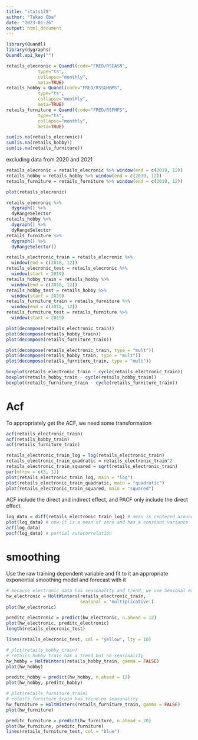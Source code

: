 ```yaml
---
title: "stats170"
author: "Takao Oba"
date: "2023-01-26"
output: html_document
---
```



```r
library(Quandl)
library(dygraphs)
Quandl.api_key("") 
```

```r
retails_elecronic = Quandl(code="FRED/RSEASN",
            type="ts",
            collapse="monthly",
            meta=TRUE)
retails_hobby = Quandl(code="FRED/RSSGHBMS",
            type="ts",
            collapse="monthly",
            meta=TRUE)
retails_furniture = Quandl(code="FRED/RSFHFS",
            type="ts",
            collapse="monthly",
            meta=TRUE)
```


```r
sum(is.na(retails_elecronic))
sum(is.na(retails_hobby))
sum(is.na(retails_furniture))
```

excluding data from 2020 and 2021
```r
retails_elecronic = retails_elecronic %>% window(end = c(2019, 12))
retails_hobby = retails_hobby %>% window(end = c(2019, 12))
retails_furniture = retails_furniture %>% window(end = c(2019, 12))
```


```r
plot(retails_elecronic)
```



```r
retails_elecronic %>% 
  dygraph() %>% 
  dyRangeSelector
retails_hobby %>% 
  dygraph() %>% 
  dyRangeSelector
retails_furniture %>% 
  dygraph() %>% 
  dyRangeSelector()
```

```r
retails_electronic_train = retails_elecronic %>% 
  window(end = c(2018, 12))
retails_elecronic_test = retails_elecronic %>% 
  window(start = 2019)
retails_hobby_train = retails_hobby %>% 
  window(end = c(2018, 12))
retails_hobby_test = retails_hobby %>% 
  window(start = 2019)
retails_furniture_train = retails_furniture %>% 
  window(end = c(2018, 12))
retails_furniture_test = retails_furniture %>% 
  window(start = 2019)
```


```r
plot(decompose(retails_electronic_train))
plot(decompose(retails_hobby_train))
plot(decompose(retails_furniture_train))
```

```r
plot(decompose(retails_electronic_train, type = "mult"))
plot(decompose(retails_hobby_train, type = "mult"))
plot(decompose(retails_furniture_train, type = "mult"))
```


```r
boxplot(retails_electronic_train ~ cycle(retails_electronic_train))
boxplot(retails_hobby_train ~ cycle(retails_hobby_train))
boxplot(retails_furniture_train ~ cycle(retails_furniture_train))
```

# Acf
To appropriately get the ACF, we need some transformation
```r
acf(retails_electronic_train)
acf(retails_hobby_train)
acf(retails_furniture_train)
```

```r
retails_electronic_train_log = log(retails_electronic_train)
retails_electronic_train_quadratic = retails_electronic_train^2
retails_electronic_train_squared = sqrt(retails_electronic_train)
par(mfrow = c(3, 1))
plot(retails_electronic_train_log, main = "log") 
plot(retails_electronic_train_quadratic, main = "quadratic")
plot(retails_electronic_train_squared, main = "squared")
```

ACF include the direct and indirect effect, and PACF only include the direct effect.
```r
log_data = diff(retails_electronic_train_log) # mean is centered around zero
plot(log_data) # now it is a mean of zero and has a constant variance
acf(log_data)
pacf(log_data) # partial autocorrelation
```

# smoothing
Use the raw training dependent variable and fit to it an appropriate exponential smoothing model and forecast with it
```r
# because electronic data has seasonality and trend, we use Seasonal exponential smoothing # plot(retails_electronic_train)
hw_electronic = HoltWinters(retails_electronic_train, 
                            seasonal = 'multiplicative')
plot(hw_electronic)
```

```r
preditc_electronic = predict(hw_electronic, n.ahead = 12)
plot(hw_electronic, preditc_electronic)
length(retails_elecronic_test)

lines(retails_elecronic_test, col = "yellow", lty = 10)
```



```r
# plot(retails_hobby_train)
# retails_hobby_train has a trend but no seasonality
hw_hobby = HoltWinters(retails_hobby_train, gamma = FALSE)
plot(hw_hobby)
```

```r
preditc_hobby = predict(hw_hobby, n.ahead = 12)
plot(hw_hobby, preditc_hobby)
```



```r
# plot(retails_furniture_train)
# retails_furniture_train has trend no seasonality
hw_furniture = HoltWinters(retails_furniture_train, gamma = FALSE)
plot(hw_furniture)
```

```r
preditc_furniture = predict(hw_furniture, n.ahead = 20)
plot(hw_furniture, preditc_furniture)
lines(retails_furniture_test, col = "blue")
```
